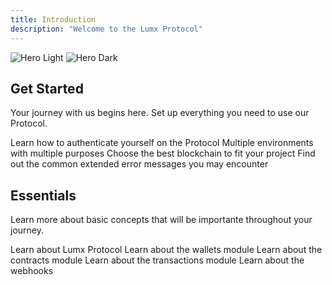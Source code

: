 ```yaml
---
title: Introduction
description: "Welcome to the Lumx Protocol"
---
```


<img alt="Hero Light" className="block dark:hidden" src="/images/d-light.svg" />

<img alt="Hero Dark" className="hidden dark:block" src="/images/d-dark.svg" />

## Get Started

Your journey with us begins here. Set up everything you need to use our Protocol.

<CardGroup cols={2}>
  <Card title="Authentication" href="/get-started/authentication">
    Learn how to authenticate yourself on the Protocol
  </Card>
  <Card title="Environments" href="/get-started/environments">
    Multiple environments with multiple purposes
  </Card>
  <Card title="Blockchains" href="/get-started/blockchains">
    Choose the best blockchain to fit your project
  </Card>
  <Card title="Troubleshooting" href="/get-started/troubleshooting">
    Find out the common extended error messages you may encounter
  </Card>
</CardGroup>

## Essentials

Learn more about basic concepts that will be importante throughout your journey.

<CardGroup cols={2}>
  <Card title="Protocol" href="/essentials/protocol">
    Learn about Lumx Protocol
  </Card>
  <Card title="Wallets" href="/essentials/wallets">
    Learn about the wallets module
  </Card>
  <Card title="Contracts" href="/essentials/contracts">
    Learn about the contracts module
  </Card>
  <Card title="Transactions" href="/essentials/transactions">
    Learn about the transactions module
  </Card>
  <Card title="Webhook" href="/essentials/webhook">
    Learn about the webhooks
  </Card>
</CardGroup>

